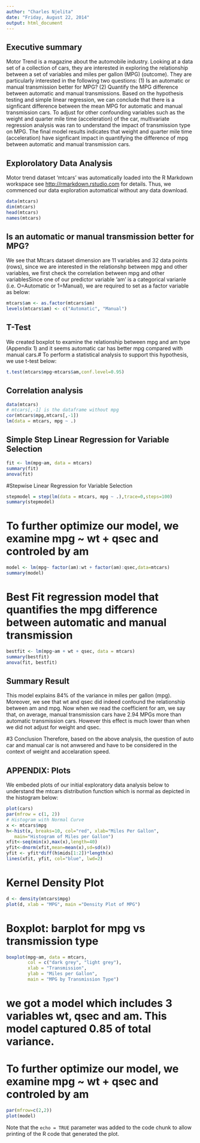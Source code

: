 ```yaml
---
author: "Charles Njelita"
date: "Friday, August 22, 2014"
output: html_document
---
```

## Executive summary

Motor Trend is a magazine about the automobile industry. Looking at a data set of a 
collection of cars, they are interested in exploring the relationship between a set of 
variables and miles per gallon (MPG) (outcome). They are particularly interested in the following 
two questions: 
    (1) Is an automatic or manual transmission better for MPG?
    (2) Quantify the MPG difference between automatic and manual transmissions.
Based on the hypothesis testing and simple linear regression, we can conclude that there is a signficant difference between the mean MPG for automatic and manual transmission cars. To adjust for other confounding variables such as the weight and quarter mile time (acceleration) of the car, multivariate regression analysis was ran to understand the impact of transmission type on MPG. The final model results indicates that weight and quarter mile time (acceleration) have signficant impact in quantifying the difference of mpg between automatic and manual transmission cars.

## Explorolatory Data Analysis
Motor trend dataset 'mtcars' was automatically loaded into the R Markdown workspace see <http://rmarkdown.rstudio.com> for details. Thus, we commenced our data exploration automatical without any data download.
```r
data(mtcars)
dim(mtcars)
head(mtcars)
names(mtcars)
```
## Is an automatic or manual transmission better for MPG?
We see that Mtcars dataset dimension are 11 variables and 32 data points (rows), since we are interested in the relationshp between mpg and other variables, we first check the correlation between mpg and other variablesSince one of our predictor variable 'am' is a categorical varianle (i.e. O=Automatic or 1=Manual), we are required to set as a factor variable as below: 
```r
mtcars$am <- as.factor(mtcars$am)
levels(mtcars$am) <- c("Automatic", "Manual")
```
## T-Test
We created boxplot to examine the relationship between mpg and am type (Appendix 1) and it seems automatic car has better mpg compared with manual cars.# To perform a statistical analysis to support this hypothesis, we use t-test below:
```r
t.test(mtcars$mpg~mtcars$am,conf.level=0.95)
```
## Correlation analysis
```r
data(mtcars)
# mtcars[,-1] is the dataframe without mpg
cor(mtcars$mpg,mtcars[,-1])
lm(data = mtcars, mpg ~ .)
```
## Simple Step Linear Regression for Variable Selection
```r
fit <- lm(mpg~am, data = mtcars)
summary(fit)
anova(fit)
```
#Stepwise Linear Regression for Variable Selection
```r
stepmodel = step(lm(data = mtcars, mpg ~ .),trace=0,steps=100)
summary(stepmodel)
```
# To further optimize our model, we examine mpg ~ wt + qsec and controled by am
```r
model <- lm(mpg~ factor(am):wt + factor(am):qsec,data=mtcars)
summary(model)
```
# Best Fit regression model that quantifies the mpg difference between automatic and manual transmission
```r
bestfit <- lm(mpg~am + wt + qsec, data = mtcars)
summary(bestfit)
anova(fit, bestfit)
```
## Summary Result
This model explains 84% of the variance in miles per gallon (mpg). Moreover, we see that wt and qsec 
did indeed confound the relationship between am and mpg. Now when we read the coefficient for am, we say that, on average, manual transmission cars have 2.94 MPGs more than automatic transmission cars. However this effect is much lower than when we did not adjust for weight and qsec.

#3 Conclusion
Therefore, based on the above analysis, the question of auto car and manual car is not anwsered and have to be considered in the context of weight and accelaration speed.

## APPENDIX: Plots
We embeded plots of our initial exploratory data analysis below to understand the mtcars distribution function which is normal as depicted in the histogram below:
```r
plot(cars)
par(mfrow = c(1, 2))
# Histogram with Normal Curve
x <- mtcars$mpg
h<-hist(x, breaks=10, col="red", xlab="Miles Per Gallon",
   main="Histogram of Miles per Gallon")
xfit<-seq(min(x),max(x),length=40)
yfit<-dnorm(xfit,mean=mean(x),sd=sd(x))
yfit <- yfit*diff(h$mids[1:2])*length(x)
lines(xfit, yfit, col="blue", lwd=2)
```
# Kernel Density Plot
```r
d <- density(mtcars$mpg)
plot(d, xlab = "MPG", main ="Density Plot of MPG")
```
# Boxplot: barplot for mpg vs transmission type 
```r
boxplot(mpg~am, data = mtcars,
        col = c("dark grey", "light grey"),
        xlab = "Transmission",
        ylab = "Miles per Gallon",
        main = "MPG by Transmission Type")
```
# we got a model which includes 3 variables wt, qsec and am. This model captured 0.85 of total variance. 
# To further optimize our model, we examine mpg ~ wt + qsec and controled by am
```r
par(mfrow=c(2,2))    
plot(model)
```

Note that the `echo = TRUE` parameter was added to the code chunk to allow printing of the R code that generated the plot.

